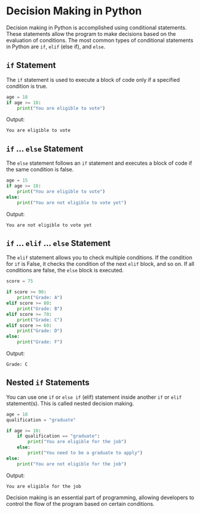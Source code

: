 # Decision Making in Python

Decision making in Python is accomplished using conditional statements. These statements allow the program to make decisions based on the evaluation of conditions. The most common types of conditional statements in Python are `if`, `elif` (else if), and `else`.

## `if` Statement

The `if` statement is used to execute a block of code only if a specified condition is true.

```python copy showLineNumbers
age = 18
if age >= 18:
    print("You are eligible to vote")
```

Output:
```
You are eligible to vote
```

## `if` ... `else` Statement

The `else` statement follows an `if` statement and executes a block of code if the same condition is false.

```python copy showLineNumbers
age = 15
if age >= 18:
    print("You are eligible to vote")
else:
    print("You are not eligible to vote yet")
```

Output:
```
You are not eligible to vote yet
```

## `if` ... `elif` ... `else` Statement

The `elif` statement allows you to check multiple conditions. If the condition for `if` is False, it checks the condition of the next `elif` block, and so on. If all conditions are false, the `else` block is executed.

```python copy showLineNumbers
score = 75

if score >= 90:
    print("Grade: A")
elif score >= 80:
    print("Grade: B")
elif score >= 70:
    print("Grade: C")
elif score >= 60:
    print("Grade: D")
else:
    print("Grade: F")
```

Output:
```
Grade: C
```

## Nested `if` Statements

You can use one `if` or `else if` (elif) statement inside another `if` or `elif` statement(s). This is called nested decision making.

```python copy showLineNumbers
age = 18
qualification = "graduate"

if age >= 18:
    if qualification == "graduate":
        print("You are eligible for the job")
    else:
        print("You need to be a graduate to apply")
else:
    print("You are not eligible for the job")
```

Output:
```
You are eligible for the job
```

Decision making is an essential part of programming, allowing developers to control the flow of the program based on certain conditions.

